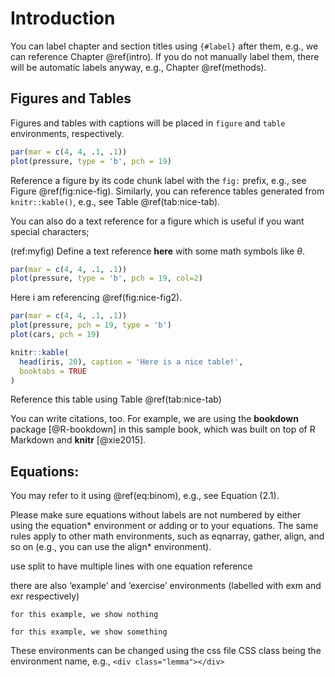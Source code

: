 # Introduction {#intro}

You can label chapter and section titles using `{#label}` after them, e.g., we can reference Chapter \@ref(intro). If you do not manually label them, there will be automatic labels anyway, e.g., Chapter \@ref(methods).

## Figures and Tables

Figures and tables with captions will be placed in `figure` and `table` environments, respectively.

```r
par(mar = c(4, 4, .1, .1))
plot(pressure, type = 'b', pch = 19)
```

Reference a figure by its code chunk label with the `fig:` prefix, e.g., see Figure \@ref(fig:nice-fig). Similarly, you can reference tables generated from `knitr::kable()`, e.g., see Table \@ref(tab:nice-tab).

You can also do a text reference for a figure which is useful if you want special characters;

(ref:myfig) Define a text reference **here** with some math symbols like $\theta$. 

```r
par(mar = c(4, 4, .1, .1))
plot(pressure, type = 'b', pch = 19, col=2)
```

Here i am referencing \@ref(fig:nice-fig2).

```r
par(mar = c(4, 4, .1, .1))
plot(pressure, pch = 19, type = 'b')
plot(cars, pch = 19)
```

```r
knitr::kable(
  head(iris, 20), caption = 'Here is a nice table!',
  booktabs = TRUE
)
```

Reference this table using Table \@ref(tab:nice-tab)

You can write citations, too. For example, we are using the **bookdown** package [@R-bookdown] in this sample book, which was built on top of R Markdown and **knitr** [@xie2015].

## Equations:

\begin{equation} 
  f\left(k\right) = \binom{n}{k} p^k\left(1-p\right)^{n-k}
  (\#eq:binom)
\end{equation} 

You may refer to it using \@ref(eq:binom), e.g., see Equation (2.1).

Please make sure equations \index{equations} without labels are not numbered by either using the equation* environment or adding \nonumber or \notag to your equations. The same rules apply to other math environments, such as eqnarray, gather, align, and so on (e.g., you can use the align* environment).

\begin{align} 
g(X_{n}) & = g(\theta)+g'({\tilde{\theta}})(X_{n}-\theta) \notag \\
\sqrt{n}[g(X_{n})-g(\theta)] & = g'\left({\tilde{\theta}}\right) 
\sqrt{n}[X_{n}-\theta](\#eq:align) \\
\end{align} 

use split to have multiple lines with one equation reference

\begin{equation} 
\begin{split}
\mathrm{Var}(\hat{\beta}) & =\mathrm{Var}((X'X)^{-1}X'y)\\
 & =(X'X)^{-1}X'\mathrm{Var}(y)((X'X)^{-1}X')'\\
 & =(X'X)^{-1}X'\mathrm{Var}(y)X(X'X)^{-1}\\
 & =(X'X)^{-1}X'\sigma^{2}IX(X'X)^{-1}\\
 & =(X'X)^{-1}\sigma^{2}
\end{split}
(\#eq:var-beta)
\end{equation} 

there are also 'example' and 'exercise' environments (labelled with exm and exr respectively)

```example

for this example, we show nothing 

```



```example

for this example, we show something

```


These environments can be changed using the css file CSS class being the environment name, e.g., `<div class="lemma"></div>`

